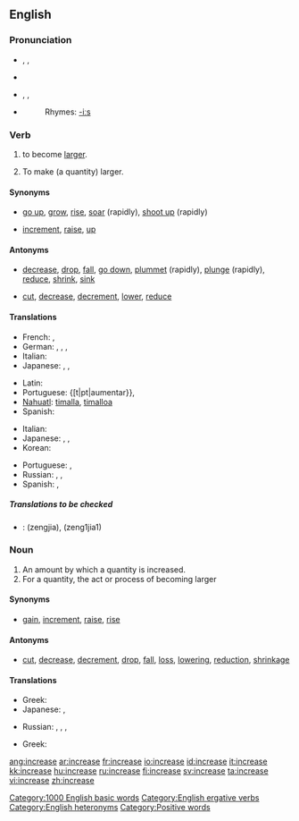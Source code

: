 ==English==

===Pronunciation===
*{{sense|verb}} {{enPR|ĭnkrēs’}}, {{IPA|/ɪnˈkriːs/}}, {{SAMPA|/In"kri:s/}}
*{{audio|en-us-increase-verb.ogg|Audio (US)}}
*{{sense|noun}} {{enPR|ĭn'krēs}}, {{IPA|/ˈɪnkriːs/}}, {{SAMPA|/"Inkri:s/}}
*{{audio|en-us-increase-noun.ogg|Audio (US)}}
*:Rhymes: [[Rhymes:English:-iːs|-iːs]]

===Verb===
{{en-verb|increas|ing}}

# {{intransitive|of a quantity}} to become [[large]]r.
# {{transitive}} To make (a quantity) larger.


====Synonyms====
*{{sense|become larger}} [[go up]], [[grow]], [[rise]], [[soar]] (rapidly), [[shoot up]] (rapidly)
* {{sense|make larger}} [[increment]], [[raise]], {{qualifier|informal}} [[up]]

====Antonyms====
*{{sense|become larger}} [[decrease]], [[drop]], [[fall]], [[go down]], [[plummet]] (rapidly), [[plunge]] (rapidly), [[reduce]], [[shrink]], [[sink]]
*{{sense|make larger}} [[cut]], [[decrease]], [[decrement]], [[lower]], [[reduce]]

====Translations====
{{trans-top|become larger}}
*French: {{t|fr|augmenter}}, {{t|fr|croître}}
*German: {{t|de|wachsen|alt=(an)-wachsen}}, {{t|de|sich vergrößern}}, {{t|de|steigern}}, {{t|de|erhöhen}}
*Italian: {{t|it|aumentare}}
*Japanese: {{t|ja|sc=Jpan|増える|tr=fueru}}, {{t|ja|sc=Jpan|増加する|tr=zōka suru}}, {{t|ja|sc=Jpan|増大する|tr=zōdai suru}}
{{trans-mid}}
*Latin: {{t|la|augere}} <!-- shouldn't [[augere]] move to [[augero]]? -->
*Portuguese: {[t|pt|aumentar}}, {{t|pt|acrescentar}}
*[[Nahuatl]]: [[timalla]], [[timalloa]]
*Spanish: {{t|es|aumentar}}
{{trans-bottom}}

{{trans-top|make larger}}
*Italian: {{t|it|aumentare}}
*Japanese: {{t|ja|sc=Jpan|増える|tr=fueru}}, {{t|ja|sc=Jpan|増加する|tr=zōka suru}}, {{t|ja|sc=Jpan|増大する|tr=zōdai suru}}
*Korean: {{t|ko|sc=Hang|증가시키다|tr=jeunggasikida}}
{{trans-mid}}
*Portuguese: {{t|pt|aumentar}}, {{t|pt|progredir}}
*Russian: {{t|ru|sc=Cyrl|увеличивать|tr=uv'elíčivat'}}, {{t|ru|sc=Cyrl|увеличить|tr=uv'elíčit'}}, {{t|ru|sc=Cyrl|наращивать|tr=narášivat'}} {{t|ru|sc=Cyrl|нарастить|tr=narastít'}}
*Spanish: {{t|es|aumentar}}, {{t|es|subir}}
{{trans-bottom}}

=====Translations to be checked=====
<!--Remove this section once all of the translations below have been moved into the tables above.-->
{{checktrans}}

*{{ttbc|Chinese}}: <!--proper Chinese script required-->(zengjia), (zeng1jia1)

===Noun===
{{en-noun}}

# An amount by which a quantity is increased.
# For a quantity, the act or process of becoming larger

====Synonyms====
*{{sense|amount by which a quantity is increased}} [[gain]], [[increment]], {{qualifier|US, said of pay}} [[raise]], [[rise]]

====Antonyms====
*{{sense|amount by which a quantity is increased}} [[cut]], [[decrease]], [[decrement]], [[drop]], [[fall]], [[loss]], [[lowering]], [[reduction]], [[shrinkage]]

====Translations====
{{trans-top|increased amount}}
*Greek: {{t|el|sc=Grek|αύξηση|f|tr=áfxisi}}
*Japanese: {{t|ja|sc=Jpan|増加|tr=zōka}}, {{t|ja|sc=Jpan|増大|tr=zōdai}}
{{trans-mid}}
*Russian: {{t|ru|sc=Cyrl|увеличиваться|tr=uv'elíčivat's'a}}, {{t|ru|sc=Cyrl|увеличиться|tr=uv'elíčit's'a}}, {{t|ru|sc=Cyrl|возрастать|tr=vozrastát'}}, {{t|ru|sc=Cyrl|возрасти|tr=vozrastí}}
{{trans-bottom}}

{{trans-top|act of becoming larger}}
*Greek: {{t|el|αύξηση|f|tr=áfxisi}}
{{trans-mid}}
{{trans-bottom}}

[[Category:1000 English basic words]]
[[Category:English ergative verbs]]
[[Category:English heteronyms]]
[[Category:Positive words]]

[[ang:increase]]
[[ar:increase]]
[[fr:increase]]
[[io:increase]]
[[id:increase]]
[[it:increase]]
[[kk:increase]]
[[hu:increase]]
[[ru:increase]]
[[fi:increase]]
[[sv:increase]]
[[ta:increase]]
[[vi:increase]]
[[zh:increase]]